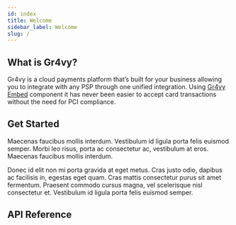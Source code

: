 ```yaml
---
id: index
title: Welcome
sidebar_label: Welcome
slug: /
---
```


## What is Gr4vy?

Gr4vy is a cloud payments platform that’s built for your business allowing you
to integrate with any PSP through one unified integration. Using [Gr4vy
Embed][embed] component it has never been easier to accept card transactions
without the need for PCI compliance.

## Get Started

Maecenas faucibus mollis interdum. Vestibulum id ligula porta felis euismod
semper. Morbi leo risus, porta ac consectetur ac, vestibulum at eros. Maecenas
faucibus mollis interdum.

Donec id elit non mi porta gravida at eget metus. Cras justo odio, dapibus ac
facilisis in, egestas eget quam. Cras mattis consectetur purus sit amet
fermentum. Praesent commodo cursus magna, vel scelerisque nisl consectetur et.
Vestibulum id ligula porta felis euismod semper.

## API Reference

[embed]: /guides/embed
